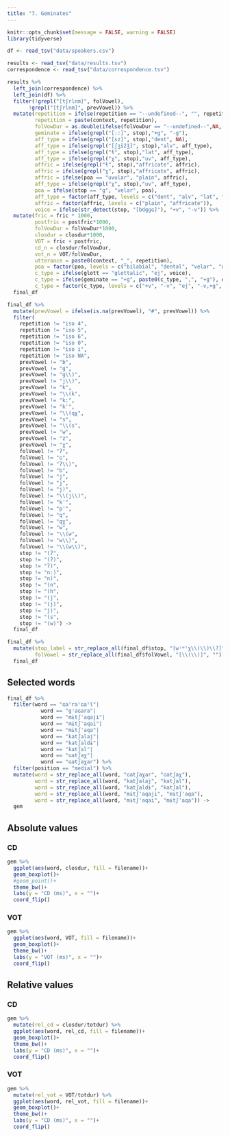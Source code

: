 ```yaml
---
title: "7. Geminates"
---
```


```r
knitr::opts_chunk$set(message = FALSE, warning = FALSE)
library(tidyverse)

df <- read_tsv("data/speakers.csv")

results <- read_tsv("data/results.tsv")
correspondence <- read_tsv("data/correspondence.tsv")

results %>% 
  left_join(correspondence) %>% 
  left_join(df) %>% 
  filter(!grepl("[tʃrlnm]", folVowel),
       !grepl("[tʃrlnm]", prevVowel)) %>% 
  mutate(repetition = ifelse(repetition == "--undefined--", "", repetition),
         repetition = paste(context, repetition),
         folVowDur = as.double(ifelse(folVowDur == "--undefined--",NA, folVowDur)),
         geminate = ifelse(grepl("[ː:]", stop),"+g", "-g"),
         aff_type = ifelse(grepl("[sz]", stop),"dent", NA),
         aff_type = ifelse(grepl("[ʃʒšžǯ]", stop),"alv", aff_type),
         aff_type = ifelse(grepl("ɬ", stop),"lat", aff_type),
         aff_type = ifelse(grepl("χ", stop),"uv", aff_type),
         affric = ifelse(grepl("ɬ", stop),"affricate", affric),
         affric = ifelse(grepl("χ", stop),"affricate", affric),
         affric = ifelse(poa == "uvular", "plain", affric),
         aff_type = ifelse(grepl("χ", stop),"uv", aff_type),
         poa = ifelse(stop == "ɡ", "velar", poa),
         aff_type = factor(aff_type, levels = c("dent", "alv", "lat", "uv")),
         affric = factor(affric, levels = c("plain", "affricate")),
         voice = ifelse(str_detect(stop, "[bdgɡɢ]"), "+v", "-v")) %>%  
  mutate(fric = fric * 1000,
         postfric = postfric*1000,
         folVowDur = folVowDur*1000,
         closdur = closdur*1000,
         VOT = fric + postfric,
         cd_n = closdur/folVowDur,
         vot_n = VOT/folVowDur,
         utterance = paste0(context, "_", repetition),
         poa = factor(poa, levels = c("bilabial", "dental", "velar", "uvular")),
         c_type = ifelse(glott == "glottalic", "ej", voice),
         c_type = ifelse(geminate == "+g", paste0(c_type, ",", "+g"), c_type),
         c_type = factor(c_type, levels = c("+v", "-v", "ej", "-v,+g", "ej,+g"))) ->
  final_df

final_df %>%
  mutate(prevVowel = ifelse(is.na(prevVowel), "#", prevVowel)) %>% 
  filter(
    repetition != "iso 4",
    repetition != "iso 5",
    repetition != "iso 6",
    repetition != "iso 0",
    repetition != "iso i",
    repetition != "iso NA",
    prevVowel != "b",
    prevVowel != "g",
    prevVowel != "g\\)",
    prevVowel != "j\\)",
    prevVowel != "k",
    prevVowel != "\\(k",
    prevVowel != "k:",
    prevVowel != "k'",
    prevVowel != "\\(qχ",
    prevVowel != "s",
    prevVowel != "\\(s",
    prevVowel != "w",
    prevVowel != "z",
    prevVowel != "χ",
    folVowel != "ʔ",
    folVowel != "ɢ",
    folVowel != "ʔ\\)",
    folVowel != "b",
    folVowel != "j",
    folVowel != "j",
    folVowel != "j)",
    folVowel != "\\(j\\)",
    folVowel != "k'",
    folVowel != "p'",
    folVowel != "q",
    folVowel != "qχ",
    folVowel != "w",
    folVowel != "\\(w",
    folVowel != "w\\)",
    folVowel != "\\(w\\)",
    stop != "(ʔ",
    stop != "(ʔ)",
    stop != "ʔ)",
    stop != "n:)",
    stop != "n)",
    stop != "(n",    
    stop != "(h",
    stop != "(j",
    stop != "(j)",
    stop != "j)",
    stop != "(s",
    stop != "(w)") ->
  final_df

final_df %>% 
  mutate(stop_label = str_replace_all(final_df$stop, "[wʲʷˤχ\\(\\)\\?]", ""),
         folVowel = str_replace_all(final_df$folVowel, "[\\(\\)]", "")) ->
  final_df
```

## Selected words
```r
final_df %>%
  filter(word == "ɢaˤraˤɢaˤl"|
           word == "gʲaɢara"|
           word == "mɨtʃ'aqaji"|
           word == "mɨtʃ'aqai"|
           word == "mɨtʃ'aqa"|
           word == "katʃalaj"|
           word == "katʃaldɨ"|
           word == "katʃal"|
           word == "ɢatʃaχ"|
           word == "ɢatʃaχar") %>% 
  filter(position == "medial") %>% 
  mutate(word = str_replace_all(word, "ɢatʃaχar", "ɢatʃaχ"),
         word = str_replace_all(word, "katʃalaj", "katʃal"),
         word = str_replace_all(word, "katʃaldɨ", "katʃal"),
         word = str_replace_all(word, "mɨtʃ'aqaji", "mɨtʃ'aqa"),
         word = str_replace_all(word, "mɨtʃ'aqai", "mɨtʃ'aqa")) ->
  gem
```

## Absolute values
### CD
```r
gem %>% 
  ggplot(aes(word, closdur, fill = filename))+
  geom_boxplot()+
  #geom_point()+  
  theme_bw()+
  labs(y = "CD (ms)", x = "")+
  coord_flip()
```

### VOT
```r
gem %>% 
  ggplot(aes(word, VOT, fill = filename))+
  geom_boxplot()+
  theme_bw()+
  labs(y = "VOT (ms)", x = "")+
  coord_flip()
```
## Relative values
### CD
```r
gem %>% 
  mutate(rel_cd = closdur/totdur) %>% 
  ggplot(aes(word, rel_cd, fill = filename))+
  geom_boxplot()+
  theme_bw()+
  labs(y = "CD (ms)", x = "")+
  coord_flip()
```

### VOT
```r
gem %>% 
  mutate(rel_vot = VOT/totdur) %>% 
  ggplot(aes(word, rel_vot, fill = filename))+
  geom_boxplot()+
  theme_bw()+
  labs(y = "CD (ms)", x = "")+
  coord_flip()
```

